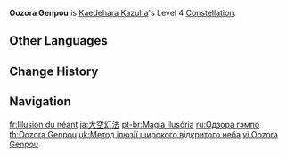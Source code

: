 {{Constellation Infobox
|image       = Constellation Oozora Genpou.png
|description = When Kaedehara Kazuha's Energy is lower than 45, he obtains the following effects:
*{{Control|Tapping|Pressing|Pressing}} or Holding [[Chihayaburu]] regenerates 3 or 4 Energy for Kaedehara Kazuha, respectively.
*When [[gliding]], Kaedehara Kazuha regenerates 2 Energy per second.
|level       = 4
|character   = Kaedehara Kazuha
|utility1    = Energy
|utility2    = Gliding
}}
'''Oozora Genpou''' is [[Kaedehara Kazuha]]'s Level 4 [[Constellation]].

==Other Languages==
{{Other Languages
|en      = Oozora Genpou
|zhs     = 大空幻法
|zhs_rm  = Dà Kōng Huàn Fǎ
|zht     = 大空幻法
|zht_rm  = Dà Kōng Huàn Fǎ
|zh_tl   = 
|ja      = 大空幻法
|ja_rm   = Oozora Genpou{{Assumed}}
|ja_tl   = Firmament Illusion
|ko      = 대공환법
|ko_tl   = Illusion of Nothingness
|es      = Ilusión de la nada
|es_tl   = Illusion of Nothingness
|fr      = Illusion du néant
|fr_tl   = Illusion of Nothingness
|ru      = Одзора гэмпо
|th      = Oozora Genpou
|vi      = Oozora Genpou
|de      = Oozora Genpou
|id      = Oozora Genpou
|pt      = Magia Ilusória
|pt_tl   = Illusory Magic
|tr      = Oozora Genpou
|it      = Vuoto illusorio
|it_tl   = Illusory Void
}}

==Change History==
{{Change History|1.6}}

==Navigation==
{{Talent Navbox|Kaedehara Kazuha}}

[[fr:Illusion du néant]]
[[ja:大空幻法]]
[[pt-br:Magia Ilusória]]
[[ru:Одзора гэмпо]]
[[th:Oozora Genpou]]
[[uk:Метод ілюзії широкого відкритого неба]]
[[vi:Oozora Genpou]]